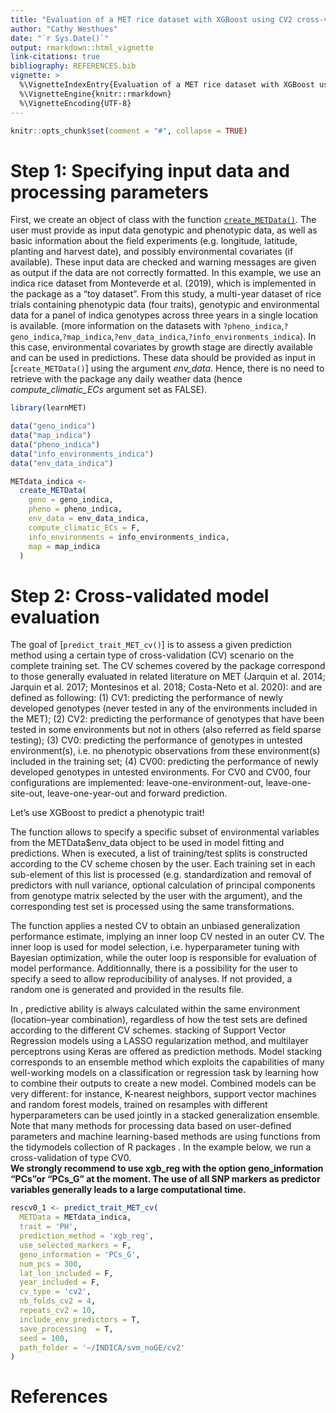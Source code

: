 ```yaml
---
title: "Evaluation of a MET rice dataset with XGBoost using CV2 cross-validation procedure"
author: "Cathy Westhues"
date: "`r Sys.Date()`"
output: rmarkdown::html_vignette
link-citations: true
bibliography: REFERENCES.bib 
vignette: >
  %\VignetteIndexEntry{Evaluation of a MET rice dataset with XGBoost using CV2 cross-validation procedure}
  %\VignetteEngine{knitr::rmarkdown}
  %\VignetteEncoding{UTF-8}
---
```

  
```r
knitr::opts_chunk$set(comment = "#", collapse = TRUE)
```


# Step 1: Specifying input data and processing parameters
First, we create an object of class \code{METData} with the function [`create_METData()`](https://cathyjubin.github.io/learnMET/reference/create_METData.html).
The user must provide as input data genotypic and phenotypic data, as well as basic information about the field experiments (e.g. longitude, latitude, planting and harvest date), and possibly environmental covariates (if available). These input data are checked and warning messages are given as output if the data are not correctly formatted. \cr
In this example, we use an indica rice dataset from Monteverde et al. (2019), which is implemented in the package as a "toy dataset". 
From this study, a multi-year dataset of rice trials containing phenotypic data (four traits), genotypic and environmental data for a panel of indica genotypes across three years in a single location is available.
(more information on the datasets with `?pheno_indica`,`?geno_indica`,`?map_indica`,`?env_data_indica`,`?info_environments_indica`).\cr
In this case, environmental covariates by growth stage are directly available and can be used in predictions. These data should be provided as input in [`create_METData()`] using the argument *env_data*.
Hence, there is no need to retrieve with the package any daily weather data (hence *compute_climatic_ECs* argument set as FALSE).


```r
library(learnMET)

data("geno_indica")
data("map_indica")
data("pheno_indica")
data("info_environments_indica")
data("env_data_indica")

METdata_indica <-
  create_METData(
    geno = geno_indica,
    pheno = pheno_indica,
    env_data = env_data_indica,
    compute_climatic_ECs = F,
    info_environments = info_environments_indica,
    map = map_indica
  )

```

# Step 2: Cross-validated model evaluation

The goal of [`predict_trait_MET_cv()`] is to assess a given prediction method using a certain type of cross-validation (CV) scenario on the complete training set. The CV schemes covered by the package correspond to those generally evaluated in related literature on MET (Jarquin et al. 2014; Jarquin et al. 2017; Montesinos et al. 2018; Costa-Neto et al. 2020):
  and are defined as following: (1) CV1: predicting the performance of newly developed genotypes (never tested in any of the environments included in the MET); (2) CV2: predicting the performance of genotypes that have been tested in some environments but not in others (also referred as field sparse testing); (3) CV0: predicting the performance of genotypes in untested environment(s), i.e. no phenotypic observations from these environment(s) included in the training set; (4) CV00: predicting the performance of newly developed genotypes in untested environments. For CV0 and CV00, four configurations are implemented: leave-one-environment-out, leave-one-site-out, leave-one-year-out and forward prediction. 

Let's use XGBoost to predict a phenotypic trait!\cr

The function \textit{predict\_trait\_MET\_cv()} allows to specify a specific subset of environmental variables from the METData\$env\_data object to be used in model fitting and predictions.
When \textit{predict\_trait\_MET\_cv()} is executed, a list of training/test splits is constructed according to the CV scheme chosen by the user. Each training set in each sub-element of this list is processed (e.g. standardization and removal of predictors with null variance, optional calculation of principal components from genotype matrix selected by the user with the \textit{geno\_information} argument), and the corresponding test set is processed using the same transformations. 

The function applies a nested CV to obtain an unbiased generalization performance estimate, implying an inner loop CV nested in an outer CV. The inner loop is used for model selection, i.e. hyperparameter tuning with Bayesian optimization, while the outer loop is responsible for evaluation of model performance. Additionnally, there is a possibility for the user to specify a seed to allow reproducibility of analyses. If not provided, a random one is generated and provided in the results file.

In \textit{predict\_trait\_MET\_cv()}, predictive ability is always calculated within the same environment (location–year combination), regardless of how the test sets are defined according to the different CV schemes. 
 stacking of Support Vector Regression models using a LASSO regularization method, and multilayer perceptrons using Keras \citep{chollet2015keras} are offered as prediction methods. Model stacking corresponds to an ensemble method which exploits the capabilities of many well-working models on a classification or regression task by learning how to combine their outputs to create a new model. Combined models can be very different: for instance, K-nearest neighbors, support vector machines and random forest models, trained on resamples with different hyperparameters can be used jointly in a stacked generalization ensemble.
Note that many methods for processing data based on user-defined parameters and machine learning-based methods are using functions from the tidymodels collection of R packages \citep{tidymodels}.
In the example below, we run a cross-validation of type CV0.\
**We strongly recommend to use xgb_reg with the option geno_information "PCs"or "PCs_G" at the moment. The use of all SNP markers as predictor variables generally leads to a large computational time.**

```r
rescv0_1 <- predict_trait_MET_cv(
  METData = METdata_indica,
  trait = 'PH',
  prediction_method = 'xgb_reg',
  use_selected_markers = F,
  geno_information = 'PCs_G',
  num_pcs = 300,
  lat_lon_included = F,
  year_included = F,
  cv_type = 'cv2',
  nb_folds_cv2 = 4,
  repeats_cv2 = 10,
  include_env_predictors = T,
  save_processing  = T,
  seed = 100,
  path_folder = '~/INDICA/svm_noGE/cv2'
)
```

# References
